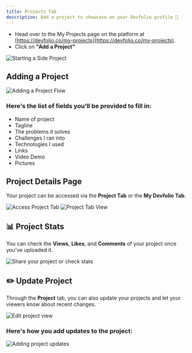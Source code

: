 ```yaml
---
title: Projects Tab
description: Add a project to showcase on your Devfolio profile 🌟
---
```



- Head over to the My Projects page on the platform at [https://devfolio.co/my-projects](https://devfolio.co/my-projects).
- Click on **"Add a Project"**

<img src="/assets/forguide.gif" alt="Starting a Side Project" />


## Adding a Project

<img src="/assets/PROJECT.gif" alt="Adding a Project Flow" />

### Here's the list of fields you'll be provided to fill in:

- Name of project  
- Tagline  
- The problems it solves  
- Challenges I ran into  
- Technologies I used  
- Links  
- Video Demo  
- Pictures  


## Project Details Page

Your project can be accessed via the **Project Tab** or the **My Devfolio Tab**.

<img src="/assets/part2.gif" alt="Access Project Tab" />
<img src="/assets/pika-1693145728672-1x.png" alt="Project Tab View" />



## 📊 Project Stats

You can check the **Views**, **Likes**, and **Comments** of your project once you've uploaded it.

<img src="/assets/9.gif" alt="Share your project or check stats" />


## ✏️ Update Project

Through the **Project** tab, you can also update your projects and let your viewers know about recent changes.

<img src="/assets/image (181).png" alt="Edit project view" />

### Here's how you add updates to the project:

<img src="/assets/6.gif" alt="Adding project updates" />
